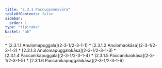 ```yaml
---
title: "2.3.1 Paccuppannavāra"
tableOfContents: false
sidebar:
  order: 1
type: "tipitaka"
basket: "ab"
---
```



<DynamicBreadcrumb />



<TableOfContents>
* [2.3.1.1 Anulomapuggala](2-3-1/2-3-1-1)
* [2.3.1.2 Anulomaokāsa](2-3-1/2-3-1-2)
* [2.3.1.3 Anulomapuggalokāsa](2-3-1/2-3-1-3)
* [2.3.1.4 Paccanīkapuggala](2-3-1/2-3-1-4)
* [2.3.1.5 Paccanīkaokāsa](2-3-1/2-3-1-5)
* [2.3.1.6 Paccanīkapuggalokāsa](2-3-1/2-3-1-6)
</TableOfContents>